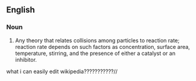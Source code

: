 {{also|collision-theory}}

==English==
{{wikipedia}}

===Noun===
{{en-noun|collision theories}}

# {{lb|en|chemistry}} Any theory that relates collisions among particles to reaction rate; reaction rate depends on such factors as concentration, surface area, temperature, stirring, and the presence of either a catalyst or an inhibitor.
what i can easily edit wikipedia???????????//